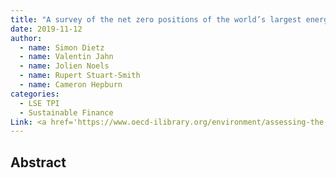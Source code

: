 ```yaml
---
title: "A survey of the net zero positions of the world’s largest energy companies"
date: 2019-11-12
author:
  - name: Simon Dietz
  - name: Valentin Jahn
  - name: Jolien Noels 
  - name: Rupert Stuart-Smith
  - name: Cameron Hepburn 
categories: 
  - LSE TPI
  - Sustainable Finance
Link: <a href='https://www.oecd-ilibrary.org/environment/assessing-the-climate-consistency-of-finance_d12005e7-en'>OECD</a>
---
```


## Abstract
